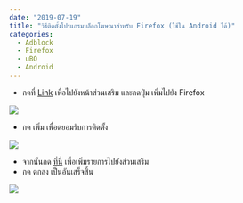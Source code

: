 ```yaml
---
date: "2019-07-19"
title: "วิธีติดตั้งโปรแกรมบล็อกโฆษณาสำหรับ Firefox (ใช้ใน Android ได้)"
categories:
  - Adblock
  - Firefox
  - uBO
  - Android
---
```


* กดที่ [Link](https://addons.mozilla.org/th/firefox/addon/ublock-origin/) เพื่อไปยังหน้าส่วนเสริม และกดปุ่ม เพิ่มไปยัง Firefox

![](./ubo_firefox_install.jpg)

* กด เพิ่ม เพื่อตยอมรับการติดตั้ง

![](./ubo_firefox_cf2.jpg)

* จากนั้นกด [ที่นี่](abp:subscribe?location=https://adblock-thai.github.io/thai-ads-filter/subscription.txt&title=Thai%20Adblock%20List) เพื่อเพิ่มรายการไปยังส่วนเสริม
* กด ตกลง เป็นอันเสร็จสิ้น

![](./ubo_firefox_add_list.jpg)